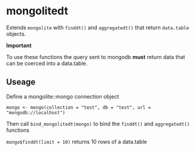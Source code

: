 # mongolitedt


Extends `mongolite` with `finddt()` and `aggregatedt()` that return `data.table` objects. 

**Important**

To use these functions the query sent to mongodb **must** return data that can be coerced into a data.table. 

## Useage

Define a mongolite::mongo connection object 

`mongo <- mongo(collection = "test", db = "test", url = "mongodb://localhost")`

Then call `bind_mongolitedt(mongo)` to bind the `finddt()` and `aggregatedt()` functions


`mongo$finddt(limit = 10)` returns 10 rows of a data.table




